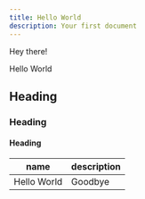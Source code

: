 ```yaml
---
title: Hello World
description: Your first document
---
```


Hey there!

<Callout>Hello World</Callout>

## Heading

<Cards>
  <Card title="Learn more about Next.js" href="https://nextjs.org/docs" />
  <Card title="Learn more about Fumadocs" href="https://fumadocs.dev" />
</Cards>

### Heading

#### Heading

| name        | description |
| ----------- | ----------- |
| Hello World | Goodbye     |
